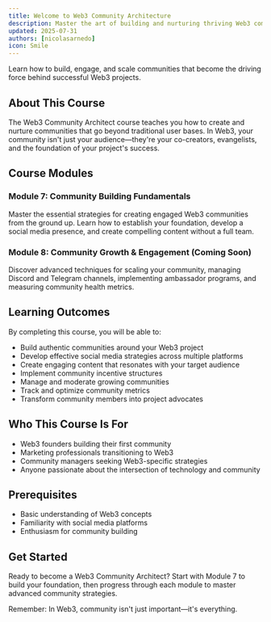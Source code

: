 ```yaml
---
title: Welcome to Web3 Community Architecture
description: Master the art of building and nurturing thriving Web3 communities that drive adoption and growth
updated: 2025-07-31
authors: [nicolasarnedo]
icon: Smile
---
```


Learn how to build, engage, and scale communities that become the driving force behind successful Web3 projects.

## About This Course

The Web3 Community Architect course teaches you how to create and nurture communities that go beyond traditional user bases. In Web3, your community isn't just your audience—they're your co-creators, evangelists, and the foundation of your project's success.

## Course Modules

### Module 7: Community Building Fundamentals
Master the essential strategies for creating engaged Web3 communities from the ground up. Learn how to establish your foundation, develop a social media presence, and create compelling content without a full team.

### Module 8: Community Growth & Engagement (Coming Soon)
Discover advanced techniques for scaling your community, managing Discord and Telegram channels, implementing ambassador programs, and measuring community health metrics.

## Learning Outcomes

By completing this course, you will be able to:
- Build authentic communities around your Web3 project
- Develop effective social media strategies across multiple platforms
- Create engaging content that resonates with your target audience
- Implement community incentive structures
- Manage and moderate growing communities
- Track and optimize community metrics
- Transform community members into project advocates

## Who This Course Is For

- Web3 founders building their first community
- Marketing professionals transitioning to Web3
- Community managers seeking Web3-specific strategies
- Anyone passionate about the intersection of technology and community

## Prerequisites

- Basic understanding of Web3 concepts
- Familiarity with social media platforms
- Enthusiasm for community building

## Get Started

Ready to become a Web3 Community Architect? Start with Module 7 to build your foundation, then progress through each module to master advanced community strategies.

Remember: In Web3, community isn't just important—it's everything.
